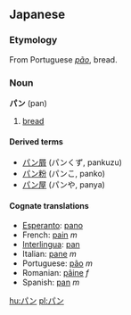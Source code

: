 ==Japanese==
=== Etymology ===
From Portuguese ''[[pão]]'', bread.

=== Noun ===
'''パン''' (pan)

# [[bread]]

====Derived terms====
*[[パン屑]] (パンくず, pankuzu)
*[[パン粉]] (パンこ, panko)
*[[パン屋]] (パンや, panya)

==== Cognate translations ====
*[[Esperanto]]: [[pano]]
*French: [[pain]] ''m''
*[[Interlingua]]: [[pan]]
*Italian: [[pane]] ''m''
*Portuguese: [[pão]] ''m''
*Romanian: [[pâine]] ''f''
*Spanish: [[pan]] ''m''

[[hu:パン]]
[[pl:パン]]
